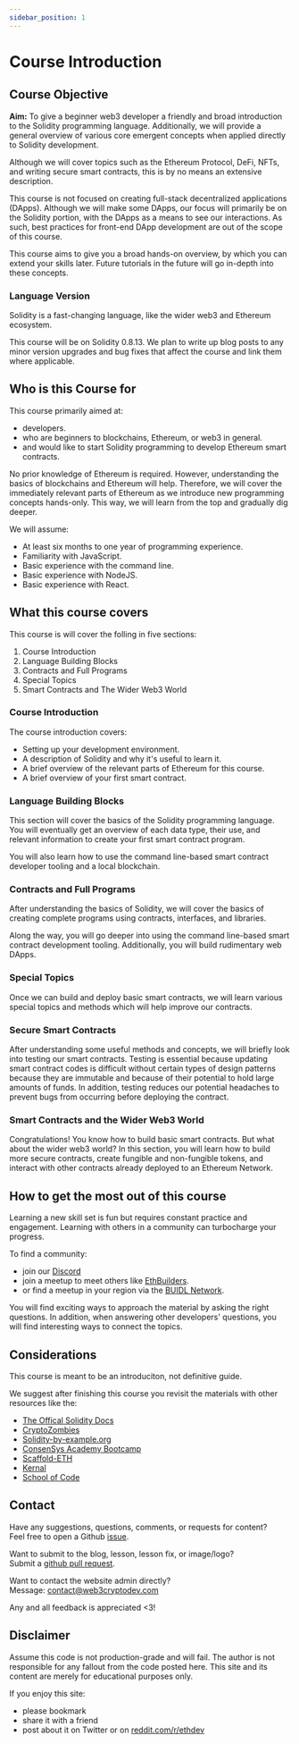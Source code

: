 ```yaml
---
sidebar_position: 1
---
```


# Course Introduction

## Course Objective

**Aim:** To give a beginner web3 developer a friendly and broad introduction to the Solidity programming language. Additionally, we will provide a general overview of various core emergent concepts when applied directly to Solidity development.

Although we will cover topics such as the Ethereum Protocol, DeFi, NFTs, and writing secure smart contracts, this is by no means an extensive description.

This course is not focused on creating full-stack decentralized applications (DApps). Although we will make some DApps, our focus will primarily be on the Solidity portion, with the DApps as a means to see our interactions. As such, best practices for front-end DApp development are out of the scope of this course.

This course aims to give you a broad hands-on overview, by which you can extend your skills later. Future tutorials in the future will go in-depth into these concepts.

### Language Version

Solidity is a fast-changing language, like the wider web3 and Ethereum ecosystem.

This course will be on Solidity 0.8.13. We plan to write up blog posts to any minor version upgrades and bug fixes that affect the course and link them where applicable.

## Who is this Course for

This course primarily aimed at:

- developers.
- who are beginners to blockchains, Ethereum, or web3 in general.
- and would like to start Solidity programming to develop Ethereum smart contracts.

No prior knowledge of Ethereum is required. However, understanding the basics of blockchains and Ethereum will help. Therefore, we will cover the immediately relevant parts of Ethereum as we introduce new programming concepts hands-only. This way, we will learn from the top and gradually dig deeper.

We will assume:

- At least six months to one year of programming experience.
- Familiarity with JavaScript.
- Basic experience with the command line.
- Basic experience with NodeJS.
- Basic experience with React.

## What this course covers

This course is will cover the folling in five sections:

1. Course Introduction
2. Language Building Blocks
3. Contracts and Full Programs
4. Special Topics
5. Smart Contracts and The Wider Web3 World

### Course Introduction

The course introduction covers:

- Setting up your development environment.
- A description of Solidity and why it's useful to learn it.
- A brief overview of the relevant parts of Ethereum for this course.
- A brief overview of your first smart contract.

### Language Building Blocks

This section will cover the basics of the Solidity programming language. You will eventually get an overview of each data type, their use, and relevant information to create your first smart contract program.

You will also learn how to use the command line-based smart contract developer tooling and a local blockchain.

### Contracts and Full Programs

After understanding the basics of Solidity, we will cover the basics of creating complete programs using contracts, interfaces, and libraries.

Along the way, you will go deeper into using the command line-based smart contract development tooling. Additionally, you will build rudimentary web DApps.

### Special Topics

Once we can build and deploy basic smart contracts, we will learn various special topics and methods which will help improve our contracts.

### Secure Smart Contracts

After understanding some useful methods and concepts, we will briefly look into testing our smart contracts. Testing is essential because updating smart contract codes is difficult without certain types of design patterns because they are immutable and because of their potential to hold large amounts of funds. In addition, testing reduces our potential headaches to prevent bugs from occurring before deploying the contract.

### Smart Contracts and the Wider Web3 World

Congratulations! You know how to build basic smart contracts. But what about the wider web3 world? In this section, you will learn how to build more secure contracts, create fungible and non-fungible tokens, and interact with other contracts already deployed to an Ethereum Network.

## How to get the most out of this course

Learning a new skill set is fun but requires constant practice and engagement. Learning with others in a community can turbocharge your progress.

To find a community:

- join our [Discord](https://discord.gg/PqVhBKxSKb)
- join a meetup to meet others like [EthBuilders](https://www.meetup.com/ethbuilders/).
- or find a meetup in your region via the [BUIDL Network](https://www.meetup.com/pro/buidl/).

You will find exciting ways to approach the material by asking the right questions. In addition, when answering other developers' questions, you will find interesting ways to connect the topics.

## Considerations

This course is meant to be an introduciton, not definitive guide.

We suggest after finishing this course you revisit the materials with other resources like the:

- [The Offical Solidity Docs](https://docs.soliditylang.org/en/v0.8.17/)
- [CryptoZombies](https://cryptozombies.io/)
- [Solidity-by-example.org](https://solidity-by-example.org/)
- [ConsenSys Academy Bootcamp](https://github.com/ConsenSys-Academy/Blockchain-Developer-Bootcamp)
- [Scaffold-ETH](https://docs.scaffoldeth.io/scaffold-eth/)
- [Kernal](https://www.kernel.community/en/)
- [School of Code](https://school-of-code.vercel.app/lessons)

## Contact

Have any suggestions, questions, comments, or requests for content?  
Feel free to open a Github [issue](https://github.com/tesla809/BuildersETH/issues).

Want to submit to the blog, lesson, lesson fix, or image/logo?  
Submit a [github pull request](https://github.com/tesla809/BuildersETH/pulls).

Want to contact the website admin directly?  
Message: contact@web3cryptodev.com

Any and all feedback is appreciated <3!

## Disclaimer

Assume this code is not production-grade and will fail. The author is not responsible for any fallout from the code posted here. This site and its content are merely for educational purposes only.

If you enjoy this site:

- please bookmark
- share it with a friend
- post about it on Twitter or on [reddit.com/r/ethdev](https://www.reddit.com/r/ethdev)
